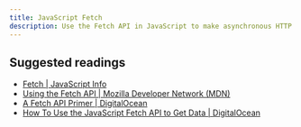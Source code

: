 ```yaml
---
title: JavaScript Fetch
description: Use the Fetch API in JavaScript to make asynchronous HTTP requests to load data from the server without refreshing the webpage.
---
```


## Suggested readings

- [Fetch | JavaScript Info](https://javascript.info/fetch)
- [ Using the Fetch API | Mozilla Developer Network (MDN)](https://developer.mozilla.org/en-US/docs/Web/API/Fetch_API/Using_Fetch)
- [A Fetch API Primer | DigitalOcean](https://www.digitalocean.com/community/tutorials/js-fetch-api)
- [How To Use the JavaScript Fetch API to Get Data | DigitalOcean](https://www.digitalocean.com/community/tutorials/how-to-use-the-javascript-fetch-api-to-get-data)
